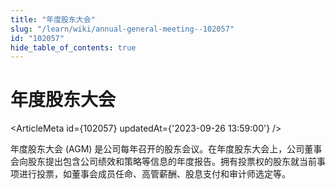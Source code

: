 ```yaml
---
title: "年度股东大会"
slug: "/learn/wiki/annual-general-meeting--102057"
id: "102057"
hide_table_of_contents: true
---
```



# 年度股东大会

<ArticleMeta id={102057} updatedAt={'2023-09-26 13:59:00'} />
<div className='border-solid border-b border-t-0 my-4 border-[var(--ifm-color-gray-300)]' />

年度股东大会 (AGM) 是公司每年召开的股东会议。在年度股东大会上，公司董事会向股东提出包含公司绩效和策略等信息的年度报告。拥有投票权的股东就当前事项进行投票，如董事会成员任命、高管薪酬、股息支付和审计师选定等。
